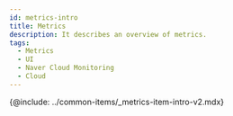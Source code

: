 ```yaml
---
id: metrics-intro
title: Metrics
description: It describes an overview of metrics.
tags:
  - Metrics
  - UI
  - Naver Cloud Monitoring
  - Cloud
---
```



<!--

:::tip

* 네임스페이스는 와탭 메트릭스 **카테고리**로 수집됩니다. 표기 형식은 Naver Cloud 네임스페이스를 **소문자**로 변경 후 '/'를 '**_**'로 변경합니다.
  > 예, ***ncloud_*** 
* 지표는 와탭 **메트릭스**로 수집됩니다. 표기 형식은 'NaverCloudMetric.Stat' 입니다.
* 수집되는 Naver Cloud 지표는 [다음 문서](https://api.ncloud-docs.com/docs/management-cloudinsight-productinfo)를 참조하세요.

:::

-->

{@include: ../common-items/_metrics-item-intro-v2.mdx} 
